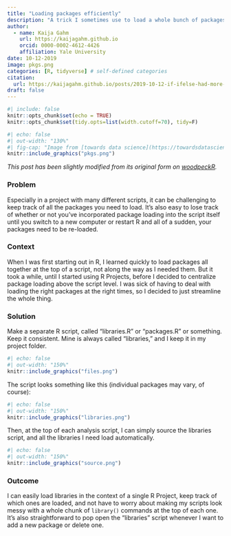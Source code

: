 ```yaml
---
title: "Loading packages efficiently"
description: "A trick I sometimes use to load a whole bunch of packages for every script in a project, while saving myself some typing. (Preview image from https://towardsdatascience.com/a-comprehensive-list-of-handy-r-packages-e85dad294b3d)."
author:
  - name: Kaija Gahm
    url: https://kaijagahm.github.io
    orcid: 0000-0002-4612-4426
    affiliation: Yale University
date: 10-12-2019
image: pkgs.png
categories: [R, tidyverse] # self-defined categories
citation: 
  url: https://kaijagahm.github.io/posts/2019-10-12-if-ifelse-had-more-ifs-and-an-else
draft: false
---
```


```r
#| include: false
knitr::opts_chunk$set(echo = TRUE)
knitr::opts_chunk$set(tidy.opts=list(width.cutoff=70), tidy=F)
```

```r
#| echo: false
#| out-width: "130%"
#| fig-cap: "Image from [towards data science](https://towardsdatascience.com/a-comprehensive-list-of-handy-r-packages-e85dad294b3d)"
knitr::include_graphics("pkgs.png")
```

*This post has been slightly modified from its original form on [woodpeckR](https://thewoodpeckr.wordpress.com/2019/10/12/loading-packages-efficiently/).*

### Problem

Especially in a project with many different scripts, it can be challenging to keep track of all the packages you need to load. It’s also easy to lose track of whether or not you’ve incorporated package loading into the script itself until you switch to a new computer or restart R and all of a sudden, your packages need to be re-loaded.

### Context

When I was first starting out in R, I learned quickly to load packages all together at the top of a script, not along the way as I needed them. But it took a while, until I started using R Projects, before I decided to centralize package loading above the script level. I was sick of having to deal with loading the right packages at the right times, so I decided to just streamline the whole thing.

### Solution

Make a separate R script, called “libraries.R” or “packages.R” or something. Keep it consistent. Mine is always called “libraries,” and I keep it in my project folder.

```r
#| echo: false
#| out-width: "150%"
knitr::include_graphics("files.png")
```

The script looks something like this (individual packages may vary, of course):

```r
#| echo: false
#| out-width: "150%"
knitr::include_graphics("libraries.png")
```

Then, at the top of each analysis script, I can simply source the libraries script, and all the libraries I need load automatically.

```r
#| echo: false
#| out-width: "150%"
knitr::include_graphics("source.png")
```

### Outcome
I can easily load libraries in the context of a single R Project, keep track of which ones are loaded, and not have to worry about making my scripts look messy with a whole chunk of `library()` commands at the top of each one. It’s also straightforward to pop open the “libraries” script whenever I want to add a new package or delete one.